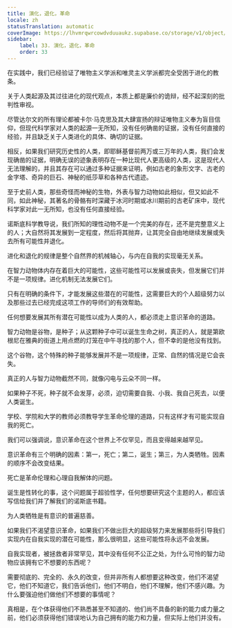 ```yaml
---
title: 演化，退化，革命
locale: zh
statusTranslation: automatic
coverImage: https://lhvmrqwrcowdvduuaukz.supabase.co/storage/v1/object/public/strapi-uploads/small_cover-educacion-fundamental.webp-2d51a7828a2b1309555be27f7e2a61a0.webp
sidebar:
    label: 33. 演化，退化，革命
    order: 33
---
```

在实践中，我们已经验证了唯物主义学派和唯灵主义学派都完全受困于进化的教条。

关于人类起源及其过往进化的现代观点，本质上都是廉价的诡辩，经不起深刻的批判性审视。

尽管达尔文的所有理论都被卡尔·马克思及其大肆宣扬的辩证唯物主义奉为盲目信仰，但现代科学家对人类的起源一无所知，没有任何确凿的证据，没有任何直接的经验，并且缺乏关于人类进化的具体、确切的证据。

相反，如果我们研究历史性的人类，即耶稣基督前两万或三万年的人类，我们会发现确凿的证据，明确无误的迹象表明存在一种比现代人更高级的人类，这是现代人无法理解的，并且其存在可以通过多种证据来证明，例如古老的象形文字、古老的金字塔、奇异的巨石、神秘的纸莎草和各种古代遗迹。

至于史前人类，那些奇怪而神秘的生物，外表与智力动物如此相似，但又如此不同，如此神秘，其著名的骨骼有时深藏于冰河时期或冰川期前的古老矿床中，现代科学家对此一无所知，也没有任何直接经验。

诺斯底科学教导说，我们所知的理性动物不是一个完美的存在，还不是完整意义上的人；大自然将其发展到一定程度，然后将其抛弃，让其完全自由地继续发展或失去所有可能性并退化。

进化和退化的规律是整个自然界的机械轴心，与内在自我的实现毫无关系。

在智力动物体内存在着巨大的可能性，这些可能性可以发展或丧失，但发展它们并不是一项规律。进化机制无法发展它们。

只有在明确的条件下，才能发展这些潜在的可能性，这需要巨大的个人超级努力以及那些过去已经完成这项工作的导师们的有效帮助。

任何想要发展其所有潜在可能性以成为人类的人，都必须走上意识革命的道路。

智力动物是谷物，是种子；从这颗种子中可以诞生生命之树，真正的人，就是第欧根尼在雅典的街道上用点燃的灯笼在中午寻找的那个人，但不幸的是他没有找到。

这个谷物，这个特殊的种子能够发展并不是一项规律，正常、自然的情况是它会丧失。

真正的人与智力动物截然不同，就像闪电与云朵不同一样。

如果种子不死，种子就不会发芽，必须，迫切需要自我、小我、我自己死去，以便人类诞生。

学校、学院和大学的教师必须教导学生革命伦理的道路，只有这样才有可能实现自我的死亡。

我们可以强调说，意识革命在这个世界上不仅罕见，而且变得越来越罕见。

意识革命有三个明确的因素：第一，死亡；第二，诞生；第三，为人类牺牲。因素的顺序不会改变结果。

死亡是革命伦理和心理自我解体的问题。

诞生是性转化的事，这个问题属于超验性学，任何想要研究这个主题的人，都应该写信给我们并了解我们的诺斯底书籍。

为人类牺牲是有意识的普遍慈善。

如果我们不渴望意识革命，如果我们不做出巨大的超级努力来发展那些将引导我们实现内在自我实现的潜在可能性，那么很明显，这些可能性将永远不会发展。

自我实现者，被拯救者非常罕见，其中没有任何不公正之处，为什么可怜的智力动物应该拥有它不想要的东西呢？

需要彻底的、完全的、永久的改变，但并非所有人都想要这种改变，他们不渴望它，他们不知道它，我们告诉他们，他们不明白，他们不理解，他们不感兴趣。为什么要强迫他们做他们不想要的事情呢？

真相是，在个体获得他们不熟悉甚至不知道的、他们尚不具备的新的能力或力量之前，他们必须获得他们错误地认为自己拥有的能力和力量，但实际上他们并没有。

